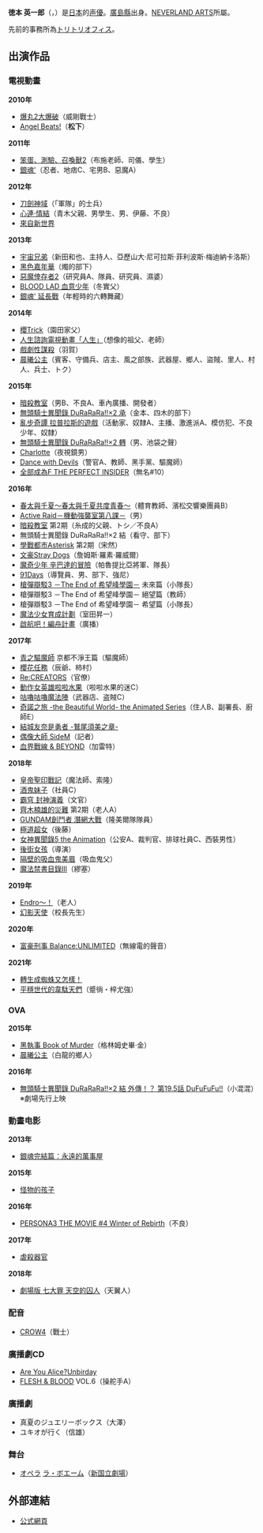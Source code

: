 {{expand|time=2010-05-15T13:57:55+00:00}}
{{intromissing|time=2010-05-15T13:57:55+00:00}}
{{配音員 
| 姓名 = 徳本 英一郎 
| 綽號 = 
| 本名 = 
| 愛称 =  
| 性別 = 男性
| 出生地 = {{JPN}}・[[廣島縣|廣島縣]]
| 死没地 =  
| 血型 = 
| 生年 = 1981
| 生月 = 10
| 生日 = 1
| 没年 = 
| 没月 = 
| 没日 = 
| 活動時期 = 2000年代 －
| デビュー作 = 
| 所屬 = [[NEVERLAND_ARTS|NEVERLAND ARTS]]
}}
'''徳本 英一郎'''（{{lang-ja|とくもと えいいちろう}}，{{bd|1981年|10月1日}}）是[[日本|日本]]的[[声優|声優]]。[[廣島縣|廣島縣]]出身。[[NEVERLAND_ARTS|NEVERLAND ARTS]]所屬。

先前的事務所為[[トリトリオフィス|トリトリオフィス]]。

== 出演作品 ==
=== 電視動畫 ===
'''2010年'''
* [[爆丸2大爆破|爆丸2大爆破]]（威剛戰士）
* [[Angel_Beats!|Angel Beats!]]（'''松下'''）

'''2011年'''
* [[笨蛋、測驗、召喚獸|笨蛋、測驗、召喚獸2]]（布施老師、司儀、學生）
* [[銀魂_(動畫)|銀魂']]（忍者、地痞C、宅男B、惡魔A）

'''2012年'''
* [[刀劍神域|刀劍神域]]（「軍隊」的士兵）
* [[心連·情結|心連·情結]]（青木父親、男學生、男、伊藤、不良）
* [[來自新世界|來自新世界]]

'''2013年'''
* [[宇宙兄弟_(動畫)|宇宙兄弟]]（新田和也、主持人、亞歷山大·尼可拉斯·菲利波斯·梅迪納卡洛斯）
* [[黑色嘉年華|黑色嘉年華]]（燭的部下）
* [[惡魔倖存者2|惡魔倖存者2]]（研究員A、隊員、研究員、濕婆）
* [[BLOOD_LAD_血意少年|BLOOD LAD 血意少年]]（冬實父）
* [[銀魂_(動畫)|銀魂' 延長戰]]（年輕時的六轉舞藏）

'''2014年'''
* [[櫻Trick|櫻Trick]]（園田家父）
* [[人生_(輕小說)|人生諮詢電視動畫「人生」]]（想像的祖父、老師）
* [[戲劇性謀殺|戲劇性謀殺]]（羽賀）
* [[晨曦公主|晨曦公主]]（賓客、守備兵、店主、風之部族、武器屋、鄉人、盜賊、里人、村人、兵士、トク）

'''2015年'''
* [[暗殺教室|暗殺教室]]（男B、不良A、車內廣播、開發者）
* [[無頭騎士異聞錄_DuRaRaRa!!|無頭騎士異聞錄 DuRaRaRa!!×2 承]]（金本、四木的部下）
* [[亂步奇譚_拉普拉斯的遊戲|亂步奇譚 拉普拉斯的遊戲]]（活動家、奴隸A、主播、激進派A、模仿犯、不良少年、奴隸）
* [[無頭騎士異聞錄_DuRaRaRa!!|無頭騎士異聞錄 DuRaRaRa!!×2 轉]]（男、池袋之聲）
* [[Charlotte_(動畫)|Charlotte]]（夜視鏡男）
* [[Dance_with_Devils|Dance with Devils]]（警官A、教師、黑手黨、驅魔師）
* [[全部成為F|全部成為F THE PERFECT INSIDER]]（無名#10）

'''2016年'''
* [[春&夏事件簿|春太與千夏～春太與千夏共度青春～]]（體育教師、濱松交響樂團員B）
* [[Active_Raid－機動強襲室第八係－|Active Raid－機動強襲室第八課－]]（男）
* [[暗殺教室|暗殺教室]] 第2期（糸成的父親、トシ／不良A）
* 無頭騎士異聞錄 DuRaRaRa!!×2 結（看守、部下）
* [[學戰都市Asterisk|學戰都市Asterisk]] 第2期（宋然）
* [[文豪Stray_Dogs|文豪Stray Dogs]]（詹姆斯·羅素·羅威爾）<!--4月6日-->
* [[魔奇少年|魔奇少年 辛巴達的冒險]]（帕魯提比亞將軍、隊長）
* [[91Days|91Days]]（導覽員、男、部下、強尼）
* [[槍彈辯駁3_－The_End_of_希望峰學園－|槍彈辯駁3 －The End of 希望峰學園－]] 未來篇（小隊長）
* 槍彈辯駁3 －The End of 希望峰學園－ 絕望篇（教師）
* 槍彈辯駁3 －The End of 希望峰學園－ 希望篇（小隊長）
* [[魔法少女育成計劃|魔法少女育成計劃]]（室田昇一）
* [[啟航吧！編舟計畫|啟航吧！編舟計畫]]（廣播）

'''2017年'''
* [[青之驅魔師|青之驅魔師]] 京都不淨王篇（驅魔師）
* [[櫻花任務|櫻花任務]]（辰爺、柿村）
* [[Re:CREATORS|Re:CREATORS]]（官僚）
* [[動作女英雄啦啦水果|動作女英雄啦啦水果]]（啦啦水果的迷C）
* [[咕嚕咕嚕魔法陣|咕嚕咕嚕魔法陣]]（武器店、盗賊C）
* [[奇諾之旅|奇諾之旅 -the Beautiful World- the Animated Series]]（住人B、副署長、廚師E）
* [[結城友奈是勇者|結城友奈是勇者 -鷲尾須美之章-]]
* [[偶像大師_SideM|偶像大師 SideM]]（記者）
* [[血界戰線|血界戰線 & BEYOND]]（加雷特）

'''2018年'''
* [[皇帝聖印戰記|皇帝聖印戰記]]（魔法師、索隆）
* [[酒鬼妹子|酒鬼妹子]]（社員C）
* [[封神演義_(漫畫)|霸穹 封神演義]]（文官）
* [[齊木楠雄的災難|齊木楠雄的災難]] 第2期（老人A）
* [[GUNDAM創鬥者_潛網大戰|GUNDAM創鬥者 潛網大戰]]（隆美爾隊隊員）
* [[極道超女|極道超女]]（後藤）
* [[女神異聞錄5|女神異聞錄5 the Animation]]（公安A、裁判官、排球社員C、西裝男性）
* [[後街女孩|後街女孩]]（導演）
* [[隔壁的吸血鬼美眉|隔壁的吸血鬼美眉]]（吸血鬼父）
* [[魔法禁書目錄|魔法禁書目錄III]]（繆塞）

'''2019年'''
* [[Endro～！|Endro～！]]（老人）
* [[幻影天使|幻影天使]]（校長先生）

'''2020年'''
* [[富豪刑事_Balance:UNLIMITED|富豪刑事 Balance:UNLIMITED]]（無線電的聲音）

'''2021年'''
* [[轉生成蜘蛛又怎樣！|轉生成蜘蛛又怎樣！]]
* [[平穩世代的韋駄天們|平穩世代的韋駄天們]]（蹙徜・梓尤強）

=== OVA ===
'''2015年'''
* [[黑執事|黑執事 Book of Murder]]（格林姆史畢·金）
* [[晨曦公主|晨曦公主]]（白龍的鄉人）
'''2016年'''
* [[無頭騎士異聞錄_DuRaRaRa!!|無頭騎士異聞錄 DuRaRaRa!!×2 結 外傳！？ 第19.5話 DuFuFuFu!!]]（小混混）※劇場先行上映

=== 動畫电影 ===
'''2013年'''
* [[銀魂劇場版_完結篇_永遠的萬事屋|銀魂完結篇：永遠的萬事屋]]
'''2015年'''
* [[怪物的孩子|怪物的孩子]]
'''2016年'''
* [[女神異聞錄3|PERSONA3 THE MOVIE #4 Winter of Rebirth]]（不良）<!--1月23日-->
'''2017年'''
* [[虐殺器官|虐殺器官]]<!--2月3日-->
'''2018年'''
* [[七大罪_(漫畫)|劇場版 七大罪 天空的囚人]]（天翼人）<!--8月18日-->

=== 配音 ===
* [[CROW4|CROW4]]（戰士）

=== 廣播劇CD ===
* [[Are_You_Alice?Unbirday|Are You Alice?Unbirday]]
* [[FLESH_&_BLOOD|FLESH & BLOOD]] VOL.6（操舵手A） 

=== 廣播劇 ===
* 真夏のジュエリーボックス（大澤）
* ユキオが行く（信雄）

=== 舞台 ===
* [[オペラ|オペラ]] [[ラ・ボエーム_(プッチーニ)|ラ・ボエーム]]（[[新国立劇場|新国立劇場]]）

== 外部連結 ==
* [https://web.archive.org/web/20100126093122/http://toritorioffice.com/talent/tokumoto.html 公式網頁]